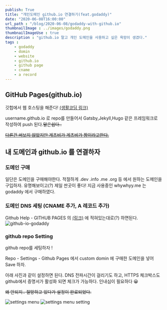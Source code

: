 ```yaml
---
publish: True
title: "개인도메인 github.io 연결하기(feat.godaddy)"
date: "2020-06-08T16:00:00"
url_path : "/blog/2020-06-08/godaddy-with-github.io"
thumbnailImage : ../images/godaddy.png
thumbnailImageUse : true
description : "github.io 말고 개인 도메인을 사용하고 싶은 욕망이 생겼다."
tags : 
    - godaddy
    - domin
    - website
    - github.io
    - github page
    - cname
    - a record
---
```


## GitHub Pages(github.io)
깃헙에서 웹 호스팅을 해준다! [(생활코딩 링크)](https://opentutorials.org/course/3084/18891)

username.github.io 로 repo를 만들어서 Gatsby,Jekyll,Hugo 같은 프레임워크로 작성하여 push 된다.~~말은쉽다..~~

~~[다른건 써보지 않았지만 게츠비가 게츠비가 짱이라고한다.](https://www.gatsbyjs.org/features/)~~

## 내 도메인과 github.io 를 연결하자

### 도메인 구매
일단은 도메인을 구매해야한다. 적절하게 .dev .info .me .org 등 에서 원하는 도메인을 구입하자. 유명해보이고(?) 제일 싼곳이 좋다!
지금 사용중인 whywhyy.me 는godaddy 에서 구매하였다. 

### 도메인 DNS 세팅 (CNAME 추가, A 레코드 추가)
Github Help - GITHUB PAGES 의 [(링크)](https://help.github.com/en/github/working-with-github-pages/managing-a-custom-domain-for-your-github-pages-site#about-custom-domain-configuration) 
에 적혀있는대로(?) 하면된다.
![github-io-godaddy](../images/github-io-godaddy.png)



### github repo Setting
github repo를 세팅하자 !

Repo - Settings - Github Pages  에서 custom domin 에 구매한 도메인을 넣어 Save 하자. 

아래 사진과 같이 설정하면 된다.
DNS 전파시간이 걸리기도 하고, HTTPS 체크박스도 github에서 증명서가 활성화 되면 체크가 가능하다. 인내심이 필요하다 😀

~~왜 안되지.. 절망하고 있다가 설정이 완료되었다.~~

![settings menu](../images/github-io-setting-menu.png)
![settings menu setting](../images/github-io-setting.png)

